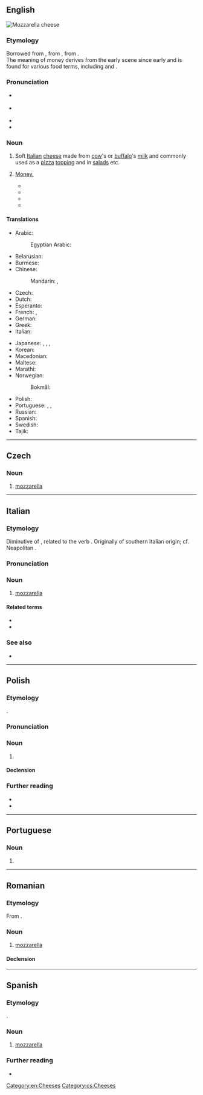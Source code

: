 {{also|Mozzarella|mozzarellą}}
==English==
[[Image:Mozzarella di bufala3.jpg|thumb|right|Mozzarella cheese]]
{{wikipedia}}

===Etymology===
Borrowed from {{bor|en|it|mozzarella}}, from {{m|it|mozzare||to cut off}}, from {{der|en|la|mutilare}}.<br/>The meaning of money derives from the early {{w|Bay Area}} {{w|hip-hop}} scene since early and is found for various food terms, including {{m|en|cheddar}} and {{m|en|cheese}}.

===Pronunciation===
* {{a|UK}} {{IPA|en|/mɒt.sə.ˈɹɛl.ə/}}
* {{a|US}} {{IPA|en|/mɑt.sə.ˈɹɛl.ə/| /mʌt.sə.ˈɹɛl.ə/| /mut.sə.ˈɹɛl.ə/}}
* {{audio|en|LL-Q1860 (eng)-Vealhurl-mozzarella.wav|Audio (RP)}}
* {{rhymes|en|ɛlə|s=4}}

===Noun===
{{en-noun|~|s|mozzarelle}}

# Soft [[Italian]] [[cheese]] made from [[cow]]'s or [[buffalo]]'s [[milk]] and commonly used as a [[pizza]] [[topping]] and in [[salad]]s etc.
# {{lb|en|uncountable|slang|AAVE}}{{c|en|Money}} [[money|Money.]]
#: {{syn|en|Thesaurus:money}}
#* {{quote-song|en|author=KirbLaGoop|title=I Can’t Feel My Face|date=2017-11-16|album=Trapped in Da 100|passage=Ooh, yeah, stack that '''mozzarella''', check a big bag / Smack it for an hour, off a thirty, let a bitch bad}}
#* {{quote-song|en|date=2018-11-25|composer={{w|Lil Uzi Vert}}, {{w|Smokepurpp}}, {{w|Lil Pump}}|lyricist={{w|Lil Uzi Vert}}|url=https://hypebeast.com/2018/9/desto-dubb-bank-teller-03-greedo-lil-pump-lil-uzi-vert-smokepurpp-stream|title=Bank Teller|passage=Me no rat, I get hella cheddar, I get '''mozzarella''' / Take two hundred thousand out the bank ’cause I fucked the teller}}
#* {{quote-song|en|date=2018-11-25|composer={{w|Lil Uzi Vert}}, {{w|Smokepurpp}}, {{w|Lil Pump}}|lyricist={{w|Smokepurpp}}|url=https://hypebeast.com/2018/9/desto-dubb-bank-teller-03-greedo-lil-pump-lil-uzi-vert-smokepurpp-stream|title=Bank Teller|passage=Tell a bank teller / This Louis my sweater / Came through with a Baretta / Stack my cheese, that '''mozzarella'''}}
#* {{quote-song|en|composer=K$upreme & ChaseTheMoney|lyricist=ChaseTheMoney|title=Diamond Tester|url=https://www.datpiff.com/player/m7f60fe0?tid=3|date=2019-09-13|album=Caught Fire|passage=I need the cheese, '''mozzarella''' / Rainin outside, I got a Louis umbrella / She ate up my dick like Nutella / I used to be four-fourin at the bank}}

====Translations====
{{trans-top|soft Italian cheese}}
* Arabic: {{t|ar|مُوزَارِيلَا|f|tr=muzarelā}}
*: Egyptian Arabic: {{t|arz|موتزاريلا|f|tr=mutzarela|sc=Arab}}
* Belarusian: {{t|be|мацарэ́ла|f}}
* Burmese: {{t|my|မိုးဇက်}}
* Chinese:
*: Mandarin: {{t+|cmn|馬蘇里拉|sc=Hani}}, {{t+|cmn|马苏里拉|tr=mǎsūlǐlā|sc=Hani}}
* Czech: {{t+|cs|mozzarella|f}}
* Dutch: {{t+|nl|mozzarella|m}}
* Esperanto: {{t|eo|mocarelo}}
* French: {{t+|fr|mozzarelle|f}}, {{t+|fr|mozzarella|f}}
* German: {{t+|de|Mozzarella|m}}
* Greek: {{t|el|μοτσαρέλα|f}}
* Italian: {{t+|it|mozzarella|f}}
{{trans-mid}}
* Japanese: {{t|ja|モッツァレラ|tr=mottsarera|sc=Jpan}}, {{t|ja|モツァレラ|tr=motsarera|sc=Jpan}}, {{t|ja|モザレラ|tr=mozarera|sc=Jpan}}, {{t|ja|モッツァレッラ|tr=mottsarerra|sc=Jpan}}
* Korean: {{t|ko|모차렐라}}
* Macedonian: {{t+|mk|моцарела|f-d}}
* Maltese: {{t|mt|mozzarella|f}}
* Marathi: {{t|mr|मोजारेला}}
* Norwegian:
*: Bokmål: {{t|nb|mozzarella|m}}
* Polish: {{t+|pl|mozzarella|f}}
* Portuguese: {{t+|pt|muçarela|f}}, {{t+|pt|mozarela|f}}, {{t+|pt|mussarela|f}}
* Russian: {{t+|ru|моцаре́лла|f|tr=mocarɛ́lla}}
* Spanish: {{t|es|mozzarella|f}}
* Swedish: {{t+|sv|mozzarella|c}}
* Tajik: {{t|tg|моззарелла}}
{{trans-bottom}}

[[Category:en:Cheeses]]

----

==Czech==

===Noun===
{{cs-noun|g=f}}

# [[#English|mozzarella]] {{gloss|soft Italian cheese}}

[[Category:cs:Cheeses]]

----

==Italian==
{{wikipedia|lang=it}}

===Etymology===
Diminutive of {{m|it|mozza||a type of cheese}}, related to the verb {{m|it|mozzare}}. Originally of southern Italian origin; cf. Neapolitan {{m|nap|muzzarella}}.

===Pronunciation===
{{it-pr|mottsarèlla}}

===Noun===
{{it-noun|f}}

# [[#English|mozzarella]] {{gloss|soft Italian cheese}}

====Related terms====
* {{l|it|mozzarella di bufala}}
* {{l|it|mozzarella in carrozza}}

===See also===
* {{l|it|burrata}}

{{C|it|Cheeses}}

----

==Polish==
{{wp|lang=pl}}

===Etymology===
{{ubor|pl|it|mozzarella}}.

===Pronunciation===
{{pl-p|mocarella|a=LL-Q809 (pol)-Poemat-mozzarella.wav|h=mo.zza.rel.la}}

===Noun===
{{pl-noun|f}}

# {{l|en|mozzarella}} {{gl|soft Italian cheese}}

====Declension====
{{pl-decl-noun-f}}

===Further reading===
* {{R:pl:WSJP}}
* {{R:pl:PWN}}

{{C|pl|Cheeses|Italy}}

----

==Portuguese==

===Noun===
{{pt-noun|f}}

# {{alternative form of|pt|mussarela}}

----

==Romanian==

===Etymology===
From {{bor|ro|it|mozzarella}}.

===Noun===
{{ro-noun|f|-}}

# [[#English|mozzarella]] {{gloss|soft Italian cheese}}

====Declension====
{{ro-noun-f|n=sg}}

----

==Spanish==

===Etymology===
{{bor+|es|it|mozzarella}}.

===Noun===
{{es-noun|f}}

# [[#English|mozzarella]] {{gloss|soft Italian cheese}}

===Further reading===
* {{R:es:DRAE}}